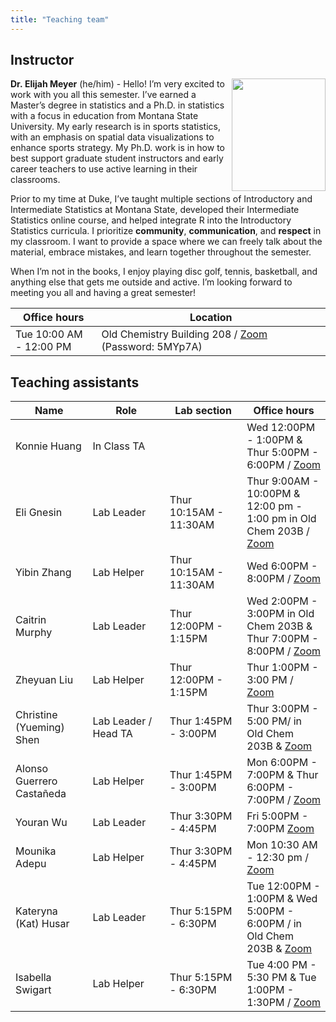 ```yaml
---
title: "Teaching team"
---
```


## Instructor

![](images/team/elijah.jpeg){width="150" height="180"style="float:right;padding: 0 0 0 10px;" fig-alt="Headshot of Dr. Elijah Meyer"}

**Dr. Elijah Meyer** (he/him) - Hello! I'm very excited to work with you all this semester. I've earned a Master's degree in statistics and a Ph.D. in statistics with a focus in education from Montana State University. My early research is in sports statistics, with an emphasis on spatial data visualizations to enhance sports strategy. My Ph.D. work is in how to best support graduate student instructors and early career teachers to use active learning in their classrooms. 

Prior to my time at Duke, I've taught multiple sections of Introductory and Intermediate Statistics at Montana State, developed their Intermediate Statistics online course, and helped integrate R into the Introductory Statistics curricula. I prioritize **community**, **communication**, and **respect** in my classroom. I want to provide a space where we can freely talk about the material, embrace mistakes, and learn together throughout the semester. 

When I'm not in the books, I enjoy playing disc golf, tennis, basketball, and anything else that gets me outside and active. I'm looking forward to meeting you all and having a great semester!


| Office hours            | Location                                                                       |
|--------------------|----------------------------------------------------|
| Tue 10:00 AM - 12:00 PM | Old Chemistry Building 208 / [Zoom](https://bit.ly/3QZ8JAL) (Password: 5MYp7A) |

## Teaching assistants

| Name                     | Role                 | Lab section            | Office hours                                              |
|------------------|------------------|------------------|-------------------|
| Konnie Huang             | In Class TA          |                        | Wed 12:00PM - 1:00PM \& Thur 5:00PM - 6:00PM / [Zoom](https://duke.zoom.us/j/3134334092)                       |
| Eli Gnesin               | Lab Leader           | Thur 10:15AM - 11:30AM | Thur 9:00AM - 10:00PM  & 12:00 pm - 1:00 pm in Old Chem 203B / [Zoom](https://duke.zoom.us/j/96679510100) |
| Yibin Zhang              | Lab Helper           | Thur 10:15AM - 11:30AM |  Wed 6:00PM - 8:00PM / [Zoom](https://duke.zoom.us/j/6988663824)                                                         |
| Caitrin Murphy           | Lab Leader           | Thur 12:00PM - 1:15PM  | Wed 2:00PM - 3:00PM in Old Chem 203B \& Thur 7:00PM - 8:00PM  / [Zoom](https://duke.zoom.us/j/91219008868)                      |
| Zheyuan Liu              | Lab Helper           | Thur 12:00PM - 1:15PM  | Thur 1:00PM - 3:00 PM / [Zoom](https://duke.zoom.us/j/4756996788)                      |
| Christine (Yueming) Shen | Lab Leader / Head TA | Thur 1:45PM - 3:00PM   | Thur 3:00PM - 5:00 PM/ in Old Chem 203B \& [Zoom](https://duke.zoom.us/j/7084677825)                      |
| Alonso Guerrero Castañeda | Lab Helper          | Thur 1:45PM - 3:00PM  |Mon 6:00PM - 7:00PM \& Thur 6:00PM - 7:00PM / [Zoom](https://duke.zoom.us/j/4203479729)                    |
| Youran Wu                | Lab Leader           | Thur 3:30PM - 4:45PM   | Fri 5:00PM - 7:00PM [Zoom](https://duke.zoom.us/j/3729247150?pwd=WmxrcUlVNjNNckxzZlA5WGxXbFNLdz09)                                                              |
| Mounika Adepu            | Lab Helper           | Thur 3:30PM - 4:45PM   | Mon 10:30 AM - 12:30 pm / [Zoom](https://duke.zoom.us/j/96793000302)                    |
| Kateryna (Kat) Husar     | Lab Leader           | Thur 5:15PM - 6:30PM   | Tue 12:00PM - 1:00PM & Wed 5:00PM - 6:00PM / in Old Chem 203B \& [Zoom](https://duke.zoom.us/j/92277293367) |
| Isabella Swigart         | Lab Helper           | Thur 5:15PM - 6:30PM   | Tue 4:00 PM - 5:30 PM \& Tue 1:00PM - 1:30PM / [Zoom](https://duke.zoom.us/j/8134996832)                      |
